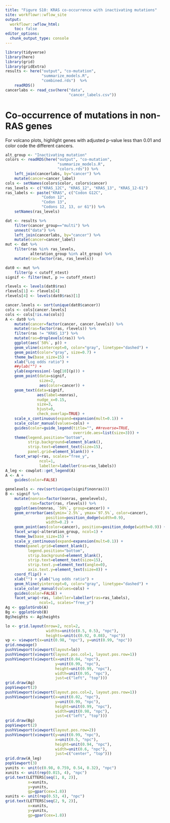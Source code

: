 ```yaml
---
title: "Figure S10: KRAS co-occurrence with inactivating mutations"
site: workflowr::wflow_site
output:
  workflowr::wflow_html:
    toc: false
editor_options:
  chunk_output_type: console
---
```



```r
library(tidyverse)
library(here)
library(grid)
library(gridExtra)
results <- here("output", "co-mutation",
                "summarize_models.R",
                "combined.rds")  %>%
    readRDS()
cancerlabs <- read_csv(here("data",
                            "cancer_labels.csv"))
```

# Co-occurrence of mutations in non-RAS genes

For volcano plots, highlight genes with adjusted p-value less than 0.01 and color code the different cancers.

```r
alt_group <- "Inactivating mutation"
colors <- readRDS(here("output", "co-mutation",
                       "summarize_models.R",
                       "colors.rds")) %>%
    left_join(cancerlabs, by="cancer") %>%
    mutate(cancer=cancer_label)
cols <- setNames(colors$color, colors$cancer)
ras_levels <- c("KRAS_12C", "KRAS_12", "KRAS_13", "KRAS_12-61")
ras_labels <- paste("KRAS", c("Codon G12C",
                "Codon 12",
                "Codon 13",
                "Codons 12, 13, or 61")) %>%
    setNames(ras_levels)
```

```r
dat <- results %>%
    filter(cancer_group=="multi") %>%
    unnest("data") %>%
    left_join(cancerlabs, by="cancer") %>%
    mutate(cancer=cancer_label)
mut <- dat %>%
    filter(ras %in% ras_levels,
           alteration_group %in% alt_group) %>%
    mutate(ras=factor(ras, ras_levels))
```

```r
dat0 <- mut %>%
    filter(p < cutoff_ntest)
signif <- filter(mut, p >= cutoff_ntest)
```

```r
rlevels <- levels(dat0$ras)
rlevels[1] <- rlevels[4]
rlevels[4] <- levels(dat0$ras)[1]
```

```r
cancer.levels <- sort(unique(dat0$cancer))
cols <- cols[cancer.levels]
cols <- cols[!is.na(cols)]
A <- dat0 %>%
    mutate(cancer=factor(cancer, cancer.levels)) %>%
    mutate(ras=factor(ras, rlevels)) %>%
    filter(ras != "KRAS_13") %>%
    mutate(ras=droplevels(ras)) %>%
    ggplot(aes(`50%`, p)) +
    geom_vline(xintercept=0, color="gray", linetype="dashed") +
    geom_point(color="gray", size=0.7) +
    theme_bw(base_size=15) +
    xlab("Log odds ratio") +
    ##ylab("") +
    ylab(expression(-log[10](p))) +
    geom_point(data=signif,
               size=2,
               aes(color=cancer)) +
    geom_text(data=signif,
              aes(label=nonras),
              nudge_x=0.15,
              size=3,
              hjust=0,
              check_overlap=TRUE) +
    scale_x_continuous(expand=expansion(mult=0.1)) +
    scale_color_manual(values=cols) +
    guides(color=guide_legend(title="", ##reverse=TRUE,
                              override.aes=list(size=3))) +
    theme(legend.position="bottom",
          strip.background=element_blank(),
          strip.text=element_text(size=15),
          panel.grid=element_blank()) +
    facet_wrap(~ras, scales="free_y",
               ncol=1,
               labeller=labeller(ras=ras_labels))
A_leg <- cowplot::get_legend(A)
A <- A +
    guides(color=FALSE)
```

```r
genelevels <- rev(sort(unique(signif$nonras)))
B <- signif %>%
    mutate(nonras=factor(nonras, genelevels),
           ras=factor(ras, rlevels)) %>%
    ggplot(aes(nonras, `50%`, group=cancer)) +
    geom_errorbar(aes(ymin=`2.5%`, ymax=`97.5%`, color=cancer),
                  position=position_dodge(width=0.9),
                  width=0.2) +
    geom_point(aes(color=cancer), position=position_dodge(width=0.9)) +
    facet_wrap(~alteration_group, ncol=1) +
    theme_bw(base_size=15) +
    scale_y_continuous(expand=expansion(mult=0.1)) +
    theme(panel.grid=element_blank(),
          legend.position="bottom",
          strip.background=element_blank(),
          strip.text=element_text(size=15),
          strip.text.y=element_text(angle=0),
          axis.text.y=element_text(size=8)) +
    coord_flip() +
    xlab("") + ylab("Log odds ratio") +
    geom_hline(yintercept=0, color="gray", linetype="dashed") +
    scale_color_manual(values=cols) +
    guides(color=FALSE) +
    facet_wrap(~ras, labeller=labeller(ras=ras_labels),
               ncol=1, scales="free_y")
Ag <- ggplotGrob(A)
Bg <- ggplotGrob(B)
Bg$heights <- Ag$heights
```

```r
lo <- grid.layout(nrow=2, ncol=2,
                  widths=unit(c(0.5, 0.5), "npc"),
                  heights=unit(c(0.92, 0.08), "npc"))
vp <- viewport(x=unit(0.98, "npc"), y=unit(0.99, "npc"))
grid.newpage()
pushViewport(viewport(layout=lo))
pushViewport(viewport(layout.pos.col=1, layout.pos.row=1))
pushViewport(viewport(x=unit(0.04, "npc"),
                      y=unit(0.99, "npc"),
                      height=unit(0.99, "npc"),
                      width=unit(0.95, "npc"),
                      just=c("left", "top")))
grid.draw(Ag)
popViewport(2)
pushViewport(viewport(layout.pos.col=2, layout.pos.row=1))
pushViewport(viewport(x=unit(0.02, "npc"),
                      y=unit(0.99, "npc"),
                      height=unit(0.99, "npc"),
                      width=unit(0.98, "npc"),
                      just=c("left", "top")))
grid.draw(Bg)
popViewport(2)
pushViewport(viewport(layout.pos.row=2))
pushViewport(viewport(y=unit(0.99, "npc"),
                      x=unit(0.5, "npc"),
                      height=unit(0.94, "npc"),
                      width=unit(0.6, "npc"),
                      just=c("center", "top")))
grid.draw(A_leg)
popViewport(3)
yunits <- unit(c(0.98, 0.759, 0.54, 0.32), "npc")
xunits <- unit(rep(0.015, 4), "npc")
grid.text(LETTERS[seq(1, 8, 2)],
          x=xunits,
          y=yunits,
          gp=gpar(cex=1.8))
xunits <- unit(rep(0.53, 4), "npc")
grid.text(LETTERS[seq(2, 9, 2)],
          x=xunits,
          y=yunits,
          gp=gpar(cex=1.8))
```
